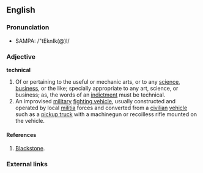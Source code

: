{{wikipedia}}
==English==

===Pronunciation===
*SAMPA: /"tEknIk(@)l/

===Adjective===
'''technical'''
# Of or pertaining to the useful or mechanic arts, or to any [[science]], [[business]], or the like; specially appropriate to any art, science, or business; as, the words of an [[w:indictment|indictment]] must be technical. 
# An improvised [[military]] [[fighting vehicle]], usually constructed and operated by local [[militia]] forces and converted from a [[civilian]] [[vehicle]] such as a [[pickup truck]] with a machinegun or recoilless rifle mounted on the vehicle.

====References====
#[[w:Blackstone|Blackstone]].

===External links===
{{pedialite}}